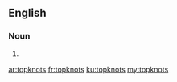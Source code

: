 ==English==

===Noun===
{{head|en|noun plural form}}

# {{plural of|topknot|lang=en}}

[[ar:topknots]]
[[fr:topknots]]
[[ku:topknots]]
[[my:topknots]]